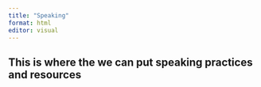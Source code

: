 ```yaml
---
title: "Speaking"
format: html
editor: visual
---
```


## This is where the we can put speaking practices and resources
